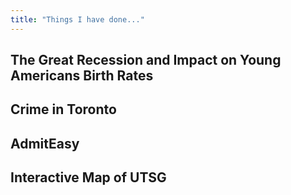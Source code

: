 ```yaml
---
title: "Things I have done..."
---
```


```{=HTML}
<head>

  <meta charset="UTF-8">
  <link rel="stylesheet" href="page_styles/projects-styles.css">
  <link rel="stylesheet" href="https://cdnjs.cloudflare.com/ajax/libs/normalize/5.0.0/normalize.min.css">

</head>
```

## The Great Recession and Impact on Young Americans Birth Rates

## Crime in Toronto

## AdmitEasy

## Interactive Map of UTSG
